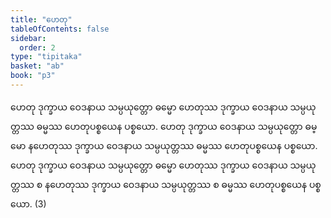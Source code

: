 ```yaml
---
title: "ဟေတု"
tableOfContents: false
sidebar:
  order: 2
type: "tipitaka"
basket: "ab"
book: "p3"
---
```



<DynamicBreadcrumb />

<Division number="88" book="p3" e="ch" v="39" p="213">

<Paragraph number="150" book="p3">
ဟေတု ဒုက္ခာယ ဝေဒနာယ သမ္ပယုတ္တော ဓမ္မော ဟေတုဿ ဒုက္ခာယ ဝေဒနာယ သမ္ပယုတ္တဿ ဓမ္မဿ ဟေတုပစ္စယေန ပစ္စယော. ဟေတု ဒုက္ခာယ ဝေဒနာယ သမ္ပယုတ္တော ဓမ္မော နဟေတုဿ ဒုက္ခာယ ဝေဒနာယ သမ္ပယုတ္တဿ ဓမ္မဿ ဟေတုပစ္စယေန ပစ္စယော. ဟေတု ဒုက္ခာယ ဝေဒနာယ သမ္ပယုတ္တော ဓမ္မော ဟေတုဿ ဒုက္ခာယ ဝေဒနာယ သမ္ပယုတ္တဿ စ နဟေတုဿ ဒုက္ခာယ ဝေဒနာယ သမ္ပယုတ္တဿ စ ဓမ္မဿ ဟေတုပစ္စယေန ပစ္စယော. (3)
</Paragraph>
</Division>